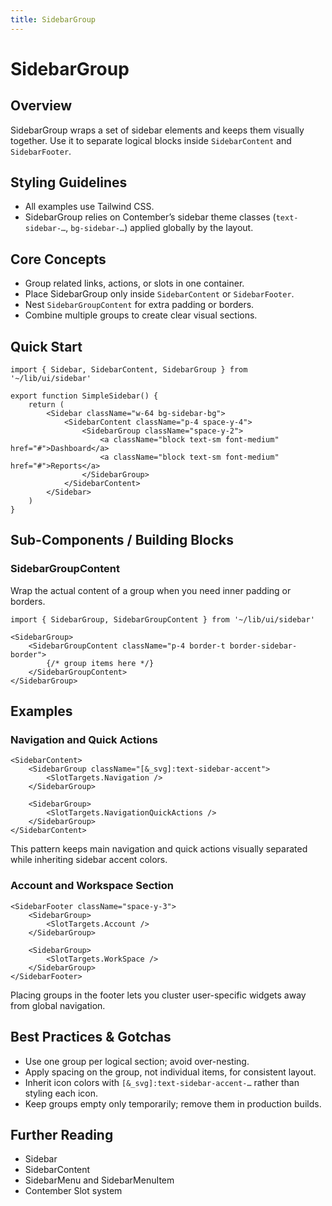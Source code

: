 ```yaml
---
title: SidebarGroup
---
```


<!-- Edited by human: false -->
<!-- Examples count: 5 -->
<!-- Source examples: 0 -->
<!-- Playground examples: 1 -->
<!-- External examples: 4 -->
<!-- Import examples: 3 -->

# SidebarGroup

## Overview
SidebarGroup wraps a set of sidebar elements and keeps them visually together.
Use it to separate logical blocks inside `SidebarContent` and `SidebarFooter`.

## Styling Guidelines
* All examples use Tailwind CSS.
* SidebarGroup relies on Contember’s sidebar theme classes (`text-sidebar-…`, `bg-sidebar-…`) applied globally by the layout.

## Core Concepts
* Group related links, actions, or slots in one container.
* Place SidebarGroup only inside `SidebarContent` or `SidebarFooter`.
* Nest `SidebarGroupContent` for extra padding or borders.
* Combine multiple groups to create clear visual sections.

## Quick Start
```tsx
import { Sidebar, SidebarContent, SidebarGroup } from '~/lib/ui/sidebar'

export function SimpleSidebar() {
	return (
		<Sidebar className="w-64 bg-sidebar-bg">
			<SidebarContent className="p-4 space-y-4">
				<SidebarGroup className="space-y-2">
					<a className="block text-sm font-medium" href="#">Dashboard</a>
					<a className="block text-sm font-medium" href="#">Reports</a>
				</SidebarGroup>
			</SidebarContent>
		</Sidebar>
	)
}
```

## Sub-Components / Building Blocks
### SidebarGroupContent
Wrap the actual content of a group when you need inner padding or borders.

```tsx
import { SidebarGroup, SidebarGroupContent } from '~/lib/ui/sidebar'

<SidebarGroup>
	<SidebarGroupContent className="p-4 border-t border-sidebar-border">
		{/* group items here */}
	</SidebarGroupContent>
</SidebarGroup>
```

## Examples
### Navigation and Quick Actions
```tsx
<SidebarContent>
	<SidebarGroup className="[&_svg]:text-sidebar-accent">
		<SlotTargets.Navigation />
	</SidebarGroup>

	<SidebarGroup>
		<SlotTargets.NavigationQuickActions />
	</SidebarGroup>
</SidebarContent>
```
This pattern keeps main navigation and quick actions visually separated while inheriting sidebar accent colors.

### Account and Workspace Section
```tsx
<SidebarFooter className="space-y-3">
	<SidebarGroup>
		<SlotTargets.Account />
	</SidebarGroup>

	<SidebarGroup>
		<SlotTargets.WorkSpace />
	</SidebarGroup>
</SidebarFooter>
```
Placing groups in the footer lets you cluster user-specific widgets away from global navigation.

## Best Practices & Gotchas
* Use one group per logical section; avoid over-nesting.
* Apply spacing on the group, not individual items, for consistent layout.
* Inherit icon colors with `[&_svg]:text-sidebar-accent-…` rather than styling each icon.
* Keep groups empty only temporarily; remove them in production builds.

## Further Reading
* Sidebar
* SidebarContent
* SidebarMenu and SidebarMenuItem
* Contember Slot system

<!-- End of Generated Documentation -->
